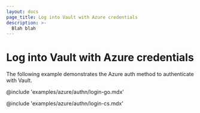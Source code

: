 ```yaml
---
layout: docs
page_title: Log into Vault with Azure credentials
description: >-
  Blah blah
---
```


# Log into Vault with Azure credentials

The following example demonstrates the Azure auth method to authenticate
with Vault.

<CodeTabs>

@include 'examples/azure/authn/login-go.mdx'

@include 'examples/azure/authn/login-cs.mdx'

</CodeTabs>

